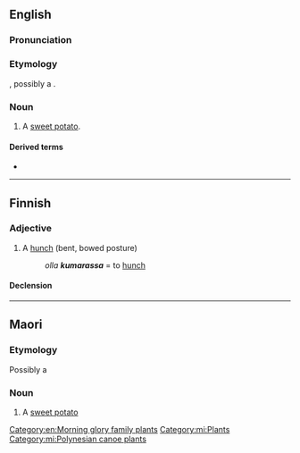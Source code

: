 ==English==

===Pronunciation===
{{IPA|/ˈkuːməɹə/|lang=en}}

===Etymology===
{{borrowing|en|mi|kumara}}, possibly a {{borrowing|en|qu|k'umar|nocap=1}}.

===Noun===
{{en-noun|s|kumara}}

# {{lb|en|New Zealand}} A [[sweet potato]].

====Derived terms====
* {{l|en|suck the kumara}}

[[Category:en:Morning glory family plants]]

----

==Finnish==

===Adjective===
{{fi-adj|kumar|ampi|in}}

# A [[hunch]] (bent, bowed posture)
#: ''olla '''kumarassa''''' = to [[hunch]]

====Declension====
{{fi-decl-koira|pos=adj|kumar|||a}}

----

==Maori==

===Etymology===
Possibly a {{borrowing|mi|qu|k'umar|nocap=1}}

===Noun===
{{mi-noun}}

# A [[sweet potato]]

[[Category:mi:Plants]]
[[Category:mi:Polynesian canoe plants]]